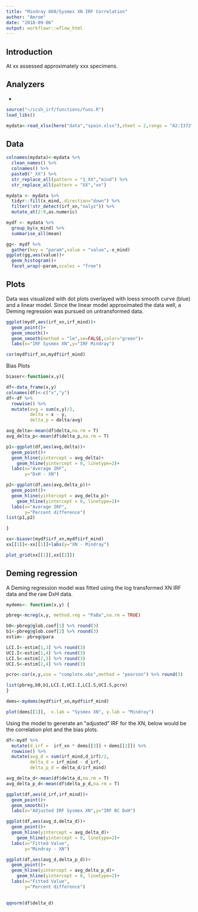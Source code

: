 ```yaml
---
title: "Mindray 860/Sysmex XN IRF Correlation"
author: "Amrom"
date: "2018-09-06"
output: workflowr::wflow_html
---
```


## Introduction


At xx assessed approximately xxx specimens. 

Analyzers
- 
- 



```r
source("~/icsh_irf/functions/funs.R")
load_libs()
```


```r
mydata<-read_xlsx(here("data","spain.xlsx"),sheet = 2,range = "A2:I372")
```

## Data

```r
colnames(mydata)<-mydata %>%
  clean_names() %>% 
  colnames() %>% 
  paste0("_XX") %>% 
  str_replace_all(pattern = "1_XX","mind") %>% 
  str_replace_all(pattern = "XX","xn")


```


```r

mydata <- mydata %>% 
  tidyr::fill(x_mind,.direction="down") %>% 
  filter(!str_detect(irf_xn,"nalyz")) %>% 
  mutate_at(2:9,as.numeric) 

```


```r
mydf <- mydata %>% 
  group_by(x_mind) %>% 
  summarise_all(mean)
```


```r
gg<- mydf %>% 
  gather(key = "param",value = "value",-x_mind)
ggplot(gg,aes(value))+
  geom_histogram()+
  facet_wrap(~param,scales = "free")
```

## Plots

Data was visualized with dot plots overlayed with loess smooth curve (blue) and a linear model. Since the linear model approximated the data well, a Deming regression was pursued on untransformed data.


```r

ggplot(mydf,aes(irf_xn,irf_mind))+
  geom_point()+
  geom_smooth()+
  geom_smooth(method = "lm",se=FALSE,color="green")+
  labs(x="IRF Sysmex XN",y="IRF Mindray")

cor(mydf$irf_xn,mydf$irf_mind)

```


Bias Plots
```r

biaser<-function(x,y){

df<-data_frame(x,y)  
colnames(df)<-c("x","y")
df<-df %>% 
  rowwise() %>% 
  mutate(avg = sum(x,y)/2,
         delta = x - y,
         delta_p = delta/avg)

avg_delta<-mean(df$delta,na.rm = T)
avg_delta_p<-mean(df$delta_p,na.rm = T)

p1<-ggplot(df,aes(avg,delta))+
  geom_point()+
  geom_hline(yintercept = avg_delta)+
    geom_hline(yintercept = 0, linetype=2)+
  labs(x="Average IRF",
       y="DxH - XN")

p2<-ggplot(df,aes(avg,delta_p))+
  geom_point()+
  geom_hline(yintercept = avg_delta_p)+
    geom_hline(yintercept = 0, linetype=2)+
  labs(x="Average IRF",
       y="Percent difference")
list(p1,p2)

}  

xx<-biaser(mydf$irf_xn,mydf$irf_mind)
xx[[1]]<-xx[[1]]+labs(y="XN - Mindray")

plot_grid(xx[[1]],xx[[2]])

```



## Deming regression

A Deming regression model was fitted using the log transformed XN IRF data and the raw DxH data. 

```r

mydems<- function(x,y) {

pbreg<-mcreg(x,y, method.reg = "PaBa",na.rm = TRUE)

b0<-pbreg@glob.coef[1] %>% round(3)
b1<-pbreg@glob.coef[2] %>% round(3)
estim<- pbreg@para

LCI.I<-estim[1,3] %>% round(3)
UCI.I<-estim[1,4] %>% round(3)
LCI.S<-estim[2,3] %>% round(3)
UCI.S<-estim[2,4] %>% round(3)

pcro<-cor(x,y,use = "complete.obs",method = "pearson") %>% round(3)

list(pbreg,b0,b1,LCI.I,UCI.I,LCI.S,UCI.S,pcro)
}

dems<-mydems(mydf$irf_xn,mydf$irf_mind)

plot(dems[[1]],  x.lab = "Sysmex XN", y.lab = "Mindray")

```


Using the model to generate an "adjusted" IRF for the XN, below would be the correlation plot and the bias plots.

```r
df<-mydf %>% 
  mutate(d_irf =  irf_xn * dems[[3]] + dems[[2]]) %>% 
  rowwise() %>% 
  mutate(avg_d = sum(irf_mind,d_irf)/2,
         delta_d = irf_mind - d_irf,
         delta_p_d = delta_d/irf_mind)

avg_delta_d<-mean(df$delta_d,na.rm = T)
avg_delta_p_d<-mean(df$delta_p_d,na.rm = T)

ggplot(df,aes(d_irf,irf_mind))+
  geom_point()+
  geom_smooth()+
  labs(x="Adjusted IRF Sysmex XN",y="IRF BC DxH")
```

```r
ggplot(df,aes(avg_d,delta_d))+
  geom_point()+
  geom_hline(yintercept = avg_delta_d)+
    geom_hline(yintercept = 0, linetype=2)+
  labs(x="Fitted Value",
       y="Mindray - XN")

ggplot(df,aes(avg_d,delta_p_d))+
  geom_point()+
  geom_hline(yintercept = avg_delta_p_d)+
    geom_hline(yintercept = 0, linetype=2)+
  labs(x="Fitted Value",
       y="Percent difference")
  
```

```r
qqnorm(df$delta_d)
```

